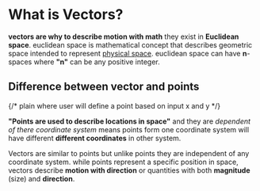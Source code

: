 # What is Vectors?
**vectors are why to describe motion with math** they exist in **Euclidean space**. euclidean space is mathematical concept that describes geometric space intended to represent [physical space](https://en.wikipedia.org/wiki/Physical_space "Physical space"). euclidean space can have **n**-spaces where **"n"** can be any positive integer.

## Difference between vector and points  
{/* plain where user will define a point based on input x and y */}

**"Points are used to describe locations in space"** and they are *dependent of there coordinate system* means points form one coordinate system will have different **different coordinates** in other system.

Vectors are similar to points but unlike points they are independent of any coordinate system. while points represent a specific position in space, vectors describe **motion with direction** or quantities with both **magnitude** (size) and **direction**.
